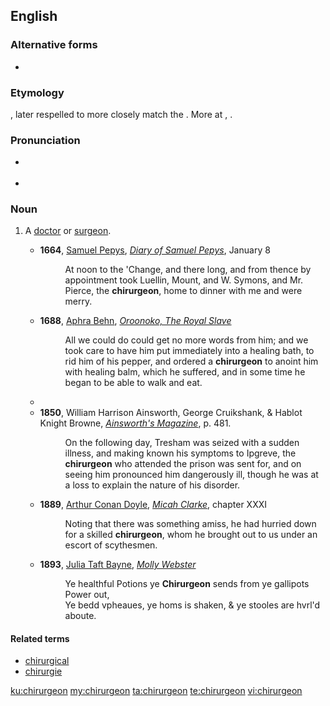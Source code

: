 ==English==

===Alternative forms===
* {{l|en|chirurgion}}

===Etymology===
{{etyl|fro|en}} {{m|fro|surgien}}, later respelled to more closely match the {{etyl|la|en}} {{m|la|chīrurgia}}. More at {{l|en|surgeon}}, {{l|en|surgery}}.

===Pronunciation===
* {{a|UK}} {{IPA|/kaɪ.ˈɹɜːdʒən/|lang=en}}
* {{rhymes|ɜː(ɹ)dʒən|lang=en}}

===Noun===
{{en-noun}}

# {{context|archaic|lang=en}} A [[doctor]] or [[surgeon]].
#* '''1664''', [[w:Samuel Pepys|Samuel Pepys]], ''[[s:Diary of Samuel Pepys|Diary of Samuel Pepys]]'', January 8
#*: At noon to the 'Change, and there long, and from thence by appointment took Luellin, Mount, and W. Symons, and Mr. Pierce, the '''chirurgeon''', home to dinner with me and were merry.
#* '''1688''', [[w:Aphra Behn|Aphra Behn]], ''[[s:Oroonoko|Oroonoko, The Royal Slave]]''
#*: All we could do could get no more words from him; and we took care to have him put immediately into a healing bath, to rid him of his pepper, and ordered a '''chirurgeon''' to anoint him with healing balm, which he suffered, and in some time he began to be able to walk and eat.
#* {{quote-book
|year=1728
|chapter=The Atheist, or, the Second Part of the Solider's Fortune
|title=The Works of Mr. Thomas Otway
|volume=2
|first=Thomas
|last=Otway
|authorlink=Thomas Otway
|location=London
|page=44
|url=http://books.google.com/books?id=yF1AAAAAYAAJ&pg=PA44
|passage=If I chance to be hang'd, being a luſty Sinewy Fellow, the Corporation of Barber-'''Chirurgeons''', may be, beg me for an Anatomy, to ſet up in their Hall.
}}
#* '''1850''', William Harrison Ainsworth, George Cruikshank, & Hablot Knight Browne, ''[http://books.google.com/books?id=hDoFAAAAQAAJ&pg=PA481&dq=chirurgeon Ainsworth's Magazine]'', p. 481.
#*: On the following day, Tresham was seized with a sudden illness, and making known his symptoms to Ipgreve, the '''chirurgeon''' who attended the prison was sent for, and on seeing him pronounced him dangerously ill, though he was at a loss to explain the nature of his disorder.
#* '''1889''', [[w:Arthur Conan Doyle|Arthur Conan Doyle]], ''[[s:Micah Clarke|Micah Clarke]]'', chapter XXXI
#*: Noting that there was something amiss, he had hurried down for a skilled '''chirurgeon''', whom he brought out to us under an escort of scythesmen.
#* '''1893''', [[w:Julia Taft Bayne|Julia Taft Bayne]], ''[[s:Molly Webster|Molly Webster]]''
#*: Ye healthful Potions ye '''Chirurgeon''' sends from ye gallipots Power out,<br/>Ye bedd vpheaues, ye homs is shaken, & ye stooles are hvrl'd aboute.

====Related terms====
* [[chirurgical]]
* [[chirurgie]]

[[ku:chirurgeon]]
[[my:chirurgeon]]
[[ta:chirurgeon]]
[[te:chirurgeon]]
[[vi:chirurgeon]]